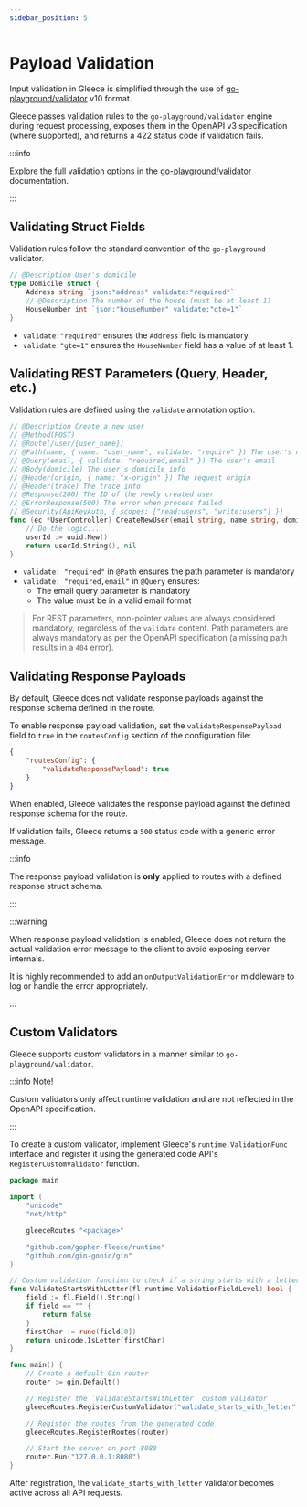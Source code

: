 ```yaml
---
sidebar_position: 5
---
```


# Payload Validation

Input validation in Gleece is simplified through the use of [go-playground/validator](https://github.com/go-playground/validator) v10 format.  

Gleece passes validation rules to the `go-playground/validator` engine during request processing, exposes them in the OpenAPI v3 specification (where supported), and returns a 422 status code if validation fails.

:::info

Explore the full validation options in the [go-playground/validator](https://pkg.go.dev/github.com/go-playground/validator/v10#section-readme) documentation.

:::

## Validating Struct Fields

Validation rules follow the standard convention of the `go-playground` validator.

```go
// @Description User's domicile
type Domicile struct {
	Address string `json:"address" validate:"required"`
	// @Description The number of the house (must be at least 1)
	HouseNumber int `json:"houseNumber" validate:"gte=1"`
}
```

- `validate:"required"` ensures the `Address` field is mandatory.  
- `validate:"gte=1"` ensures the `HouseNumber` field has a value of at least 1.  

## Validating REST Parameters (Query, Header, etc.)

Validation rules are defined using the `validate` annotation option.

```go
// @Description Create a new user
// @Method(POST)
// @Route(/user/{user_name})
// @Path(name, { name: "user_name", validate: "require" }) The user's name
// @Query(email, { validate: "required,email" }) The user's email
// @Body(domicile) The user's domicile info
// @Header(origin, { name: "x-origin" }) The request origin
// @Header(trace) The trace info
// @Response(200) The ID of the newly created user
// @ErrorResponse(500) The error when process failed
// @Security(ApiKeyAuth, { scopes: ["read:users", "write:users"] })
func (ec *UserController) CreateNewUser(email string, name string, domicile Domicile, origin string, trace string) (string, error) {
	// Do the logic....
	userId := uuid.New()
	return userId.String(), nil
}
```

- `validate: "required"` in `@Path` ensures the path parameter is mandatory
- `validate: "required,email"` in `@Query` ensures:
  - The email query parameter is mandatory
  - The value must be in a valid email format

> For REST parameters, non-pointer values are always considered mandatory, regardless of the `validate` content. Path parameters are always mandatory as per the OpenAPI specification (a missing path results in a `404` error).

## Validating Response Payloads

By default, Gleece does not validate response payloads against the response schema defined in the route. 

To enable response payload validation, set the `validateResponsePayload` field to `true` in the `routesConfig` section of the configuration file:

```json
{
    "routesConfig": {
        "validateResponsePayload": true
    }
}
```

When enabled, Gleece validates the response payload against the defined response schema for the route. 

If validation fails, Gleece returns a `500` status code with a generic error message.

:::info

The response payload validation is **only** applied to routes with a defined response struct schema.

:::

:::warning

When response payload validation is enabled, Gleece does not return the actual validation error message to the client to avoid exposing server internals.

It is highly recommended to add an `onOutputValidationError` middleware to log or handle the error appropriately.

:::

## Custom Validators

Gleece supports custom validators in a manner similar to `go-playground/validator`.

:::info Note!

Custom validators only affect runtime validation and are not reflected in the OpenAPI specification.

:::

To create a custom validator, implement Gleece's `runtime.ValidationFunc` interface and register it using the generated code API's `RegisterCustomValidator` function.

```go title="main.go"
package main

import (
    "unicode"
    "net/http"

    gleeceRoutes "<package>"

    "github.com/gopher-fleece/runtime"
    "github.com/gin-gonic/gin"
)

// Custom validation function to check if a string starts with a letter
func ValidateStartsWithLetter(fl runtime.ValidationFieldLevel) bool {
	field := fl.Field().String()
	if field == "" {
		return false
	}
	firstChar := rune(field[0])
	return unicode.IsLetter(firstChar)
}

func main() {
    // Create a default Gin router
    router := gin.Default()

    // Register the `ValidateStartsWithLetter` custom validator
    gleeceRoutes.RegisterCustomValidator("validate_starts_with_letter", ValidateStartsWithLetter)

    // Register the routes from the generated code
    gleeceRoutes.RegisterRoutes(router)

    // Start the server on port 8080
    router.Run("127.0.0.1:8080")
}
```

After registration, the `validate_starts_with_letter` validator becomes active across all API requests.